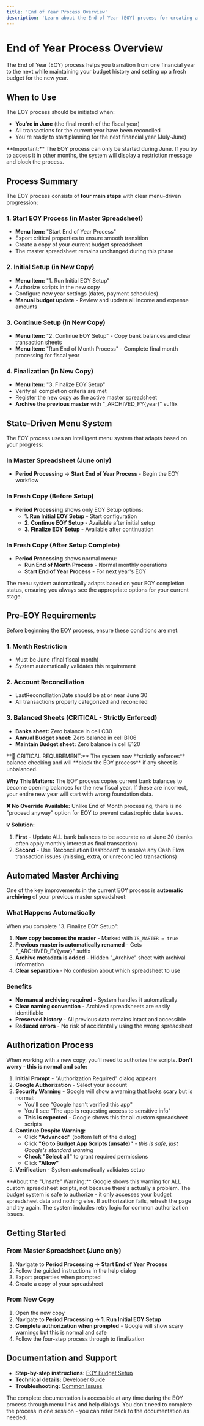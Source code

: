```yaml
---
title: 'End of Year Process Overview'
description: 'Learn about the End of Year (EOY) process for creating a new budget year'
---
```


# End of Year Process Overview

The End of Year (EOY) process helps you transition from one financial year to the next while maintaining your budget history and setting up a fresh budget for the new year.

## When to Use

The EOY process should be initiated when:

- **You're in June** (the final month of the fiscal year)
- All transactions for the current year have been reconciled
- You're ready to start planning for the next financial year (July-June)

<Note>
**Important:** The EOY process can only be started during June. If you try to access it in other months, the system will display a restriction message and block the process.
</Note>

## Process Summary

The EOY process consists of **four main steps** with clear menu-driven progression:

### 1. **Start EOY Process** (in Master Spreadsheet)
   - **Menu Item:** "Start End of Year Process"
   - Export critical properties to ensure smooth transition
   - Create a copy of your current budget spreadsheet
   - The master spreadsheet remains unchanged during this phase

### 2. **Initial Setup** (in New Copy)
   - **Menu Item:** "1. Run Initial EOY Setup"
   - Authorize scripts in the new copy
   - Configure new year settings (dates, payment schedules)
   - **Manual budget update** - Review and update all income and expense amounts

### 3. **Continue Setup** (in New Copy)
   - **Menu Item:** "2. Continue EOY Setup" - Copy bank balances and clear transaction sheets
   - **Menu Item:** "Run End of Month Process" - Complete final month processing for fiscal year

### 4. **Finalization** (in New Copy)
   - **Menu Item:** "3. Finalize EOY Setup"
   - Verify all completion criteria are met
   - Register the new copy as the active master spreadsheet
   - **Archive the previous master** with "_ARCHIVED_FY{year}" suffix

## State-Driven Menu System

The EOY process uses an intelligent menu system that adapts based on your progress:

### In Master Spreadsheet (June only)
- **Period Processing** → **Start End of Year Process** - Begin the EOY workflow

### In Fresh Copy (Before Setup)
- **Period Processing** shows only EOY Setup options:
  - **1. Run Initial EOY Setup** - Start configuration
  - **2. Continue EOY Setup** - Available after initial setup
  - **3. Finalize EOY Setup** - Available after continuation

### In Fresh Copy (After Setup Complete)
- **Period Processing** shows normal menu:
  - **Run End of Month Process** - Normal monthly operations
  - **Start End of Year Process** - For next year's EOY

<Note>
The menu system automatically adapts based on your EOY completion status, ensuring you always see the appropriate options for your current stage.
</Note>

## Pre-EOY Requirements

Before beginning the EOY process, ensure these conditions are met:

### 1. **Month Restriction**
- Must be June (final fiscal month)
- System automatically validates this requirement

### 2. **Account Reconciliation**
- LastReconciliationDate should be at or near June 30
- All transactions properly categorized and reconciled

### 3. **Balanced Sheets** (CRITICAL - Strictly Enforced)
- **Banks sheet:** Zero balance in cell C30
- **Annual Budget sheet:** Zero balance in cell B106
- **Maintain Budget sheet:** Zero balance in cell E120

<Warning>
**🚨 CRITICAL REQUIREMENT:** The system now **strictly enforces** balance checking and will **block the EOY process** if any sheet is unbalanced.

**Why This Matters:** The EOY process copies current bank balances to become opening balances for the new fiscal year. If these are incorrect, your entire new year will start with wrong foundation data.

**❌ No Override Available:** Unlike End of Month processing, there is no "proceed anyway" option for EOY to prevent catastrophic data issues.

**💡 Solution:**
1. **First** - Update ALL bank balances to be accurate as at June 30 (banks often apply monthly interest as final transaction)
2. **Second** - Use 'Reconciliation Dashboard' to resolve any Cash Flow transaction issues (missing, extra, or unreconciled transactions)
</Warning>

## Automated Master Archiving

One of the key improvements in the current EOY process is **automatic archiving** of your previous master spreadsheet:

### What Happens Automatically
When you complete "3. Finalize EOY Setup":

1. **New copy becomes the master** - Marked with `IS_MASTER = true`
2. **Previous master is automatically renamed** - Gets "_ARCHIVED_FY{year}" suffix
3. **Archive metadata is added** - Hidden "_Archive" sheet with archival information
4. **Clear separation** - No confusion about which spreadsheet to use

### Benefits
- **No manual archiving required** - System handles it automatically
- **Clear naming convention** - Archived spreadsheets are easily identifiable
- **Preserved history** - All previous data remains intact and accessible
- **Reduced errors** - No risk of accidentally using the wrong spreadsheet

## Authorization Process

When working with a new copy, you'll need to authorize the scripts. **Don't worry - this is normal and safe:**

1. **Initial Prompt** - "Authorization Required" dialog appears
2. **Google Authorization** - Select your account
3. **Security Warning** - Google will show a warning that looks scary but is normal:
   - You'll see "Google hasn't verified this app"
   - You'll see "The app is requesting access to sensitive info"
   - **This is expected** - Google shows this for all custom spreadsheet scripts
4. **Continue Despite Warning:**
   - Click **"Advanced"** (bottom left of the dialog)
   - Click **"Go to Budget App Scripts (unsafe)"** - *this is safe, just Google's standard warning*
   - **Check "Select all"** to grant required permissions
   - Click **"Allow"**
5. **Verification** - System automatically validates setup

<Warning>
**About the "Unsafe" Warning:** Google shows this warning for ALL custom spreadsheet scripts, not because there's actually a problem. The budget system is safe to authorize - it only accesses your budget spreadsheet data and nothing else.
</Warning>

<Tip>
If authorization fails, refresh the page and try again. The system includes retry logic for common authorization issues.
</Tip>

## Getting Started

### From Master Spreadsheet (June only)
1. Navigate to **Period Processing** → **Start End of Year Process**
2. Follow the guided instructions in the help dialog
3. Export properties when prompted
4. Create a copy of your spreadsheet

### From New Copy
1. Open the new copy
2. Navigate to **Period Processing** → **1. Run Initial EOY Setup**
3. **Complete authorization when prompted** - Google will show scary warnings but this is normal and safe
4. Follow the four-step process through to finalization

## Documentation and Support

- **Step-by-step instructions:** [EOY Budget Setup](/guides/yearly-tasks/end-of-year/setup)
- **Technical details:** [Developer Guide](/guides/yearly-tasks/end-of-year/developer-guide)
- **Troubleshooting:** [Common Issues](/guides/troubleshooting/common-issues)

<Note>
The complete documentation is accessible at any time during the EOY process through menu links and help dialogs. You don't need to complete the process in one session - you can refer back to the documentation as needed.
</Note>
